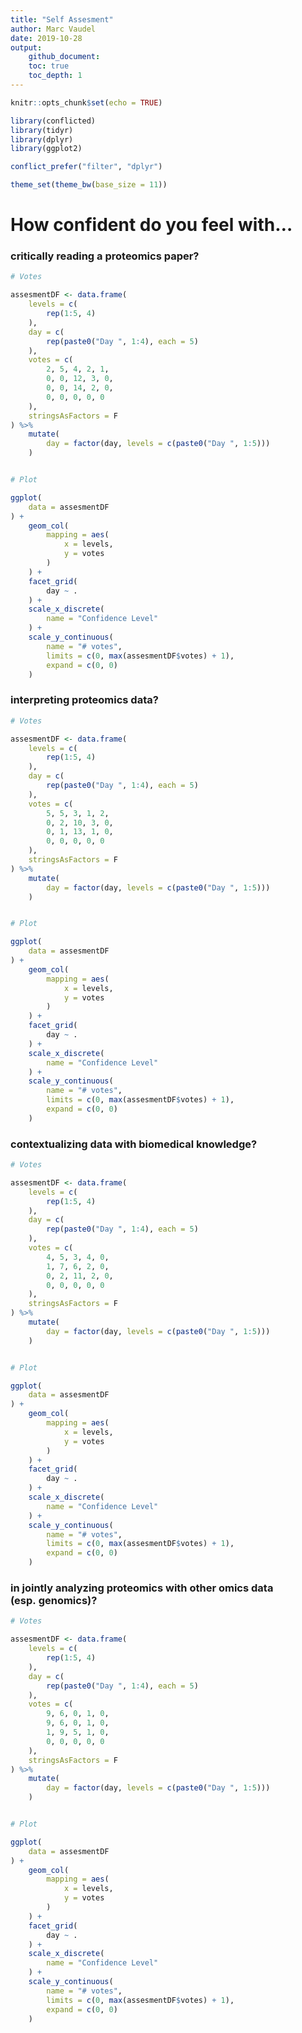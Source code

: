 ```yaml
---
title: "Self Assesment"
author: Marc Vaudel
date: 2019-10-28
output: 
    github_document:
    toc: true
    toc_depth: 1
---
```


```r
knitr::opts_chunk$set(echo = TRUE)
```

```r

library(conflicted)
library(tidyr)
library(dplyr)
library(ggplot2)

conflict_prefer("filter", "dplyr")

theme_set(theme_bw(base_size = 11))

```

# How confident do you feel with...

### critically reading a proteomics paper?

```r

# Votes

assesmentDF <- data.frame(
    levels = c(
        rep(1:5, 4)
    ),
    day = c(
        rep(paste0("Day ", 1:4), each = 5)
    ),
    votes = c(
        2, 5, 4, 2, 1,
        0, 0, 12, 3, 0,
        0, 0, 14, 2, 0,
        0, 0, 0, 0, 0
    ),
    stringsAsFactors = F
) %>%
    mutate(
        day = factor(day, levels = c(paste0("Day ", 1:5)))
    )


# Plot

ggplot(
    data = assesmentDF
) +
    geom_col(
        mapping = aes(
            x = levels,
            y = votes
        )
    ) +
    facet_grid(
        day ~ .
    ) +
    scale_x_discrete(
        name = "Confidence Level"
    ) +
    scale_y_continuous(
        name = "# votes",
        limits = c(0, max(assesmentDF$votes) + 1),
        expand = c(0, 0)
    )


```


### interpreting proteomics data? 

```r

# Votes

assesmentDF <- data.frame(
    levels = c(
        rep(1:5, 4)
    ),
    day = c(
        rep(paste0("Day ", 1:4), each = 5)
    ),
    votes = c(
        5, 5, 3, 1, 2,
        0, 2, 10, 3, 0,
        0, 1, 13, 1, 0,
        0, 0, 0, 0, 0
    ),
    stringsAsFactors = F
) %>%
    mutate(
        day = factor(day, levels = c(paste0("Day ", 1:5)))
    )


# Plot

ggplot(
    data = assesmentDF
) +
    geom_col(
        mapping = aes(
            x = levels,
            y = votes
        )
    ) +
    facet_grid(
        day ~ .
    ) +
    scale_x_discrete(
        name = "Confidence Level"
    ) +
    scale_y_continuous(
        name = "# votes",
        limits = c(0, max(assesmentDF$votes) + 1),
        expand = c(0, 0)
    )


```


### contextualizing data with biomedical knowledge?

```r

# Votes

assesmentDF <- data.frame(
    levels = c(
        rep(1:5, 4)
    ),
    day = c(
        rep(paste0("Day ", 1:4), each = 5)
    ),
    votes = c(
        4, 5, 3, 4, 0,
        1, 7, 6, 2, 0,
        0, 2, 11, 2, 0,
        0, 0, 0, 0, 0
    ),
    stringsAsFactors = F
) %>%
    mutate(
        day = factor(day, levels = c(paste0("Day ", 1:5)))
    )


# Plot

ggplot(
    data = assesmentDF
) +
    geom_col(
        mapping = aes(
            x = levels,
            y = votes
        )
    ) +
    facet_grid(
        day ~ .
    ) +
    scale_x_discrete(
        name = "Confidence Level"
    ) +
    scale_y_continuous(
        name = "# votes",
        limits = c(0, max(assesmentDF$votes) + 1),
        expand = c(0, 0)
    )


```


### in jointly analyzing proteomics with other omics data (esp. genomics)? 

```r

# Votes

assesmentDF <- data.frame(
    levels = c(
        rep(1:5, 4)
    ),
    day = c(
        rep(paste0("Day ", 1:4), each = 5)
    ),
    votes = c(
        9, 6, 0, 1, 0,
        9, 6, 0, 1, 0,
        1, 9, 5, 1, 0,
        0, 0, 0, 0, 0
    ),
    stringsAsFactors = F
) %>%
    mutate(
        day = factor(day, levels = c(paste0("Day ", 1:5)))
    )


# Plot

ggplot(
    data = assesmentDF
) +
    geom_col(
        mapping = aes(
            x = levels,
            y = votes
        )
    ) +
    facet_grid(
        day ~ .
    ) +
    scale_x_discrete(
        name = "Confidence Level"
    ) +
    scale_y_continuous(
        name = "# votes",
        limits = c(0, max(assesmentDF$votes) + 1),
        expand = c(0, 0)
    )


```

